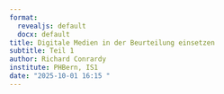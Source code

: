 ```yaml
---
format: 
  revealjs: default
  docx: default
title: Digitale Medien in der Beurteilung einsetzen
subtitle: Teil 1
author: Richard Conrardy
institute: PHBern, IS1
date: "2025-10-01 16:15 "
---
```

